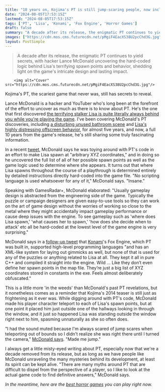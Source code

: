 ```yaml
---
title: "10 years on, Kojima's PT is still jump-scaring people, now including a prolific hacker who dug up the 'insane, wild' truth behind Lisa's unnerving behavior"
date: "2024-08-05T17:53:15Z"
lastmod: "2024-08-05T17:53:15Z"
tags: ['PT', 'Lisa', 'Konami', 'Fox Engine', 'Horror Games']
draft: false
summary: "A decade after its release, the enigmatic PT continues to yield secrets, with hacker Lance McDonald uncovering the hard-coded logic behind Lisa's terrifying spawn points and behavior, shedding light on the game's intricate design and lasting impact."
images: ["https://cdn.mos.cms.futurecdn.net/pMgiF4EacXS38U2pcChd3G.jpg"]
layout: PostSimple
---
```

> A decade after its release, the enigmatic PT continues to yield secrets, with hacker Lance McDonald uncovering the hard-coded logic behind Lisa's terrifying spawn points and behavior, shedding light on the game's intricate design and lasting impact.


        <img alt="Cover" src="https://cdn.mos.cms.futurecdn.net/pMgiF4EacXS38U2pcChd3G.jpg"/>
        
Kojima's PT, the scariest game that never was, still has secrets to reveal.

Lance McDonald is a hacker and YouTuber who's long been at the forefront of the effort to uncover as much as there is to know about PT. He's the one that first discovered [the terrifying stalker Lisa is quite literally always behind you while you're playing the game](https://www.gamesradar.com/a-pt-camera-hack-reveals-lisa-is-always-behind-you-and-its-absolutely-terrifying/). I've been covering McDonald's PT discoveries, including [a disturbing unused bathroom scene](https://www.gamesradar.com/this-unused-pt-bathroom-scene-is-pretty-messed-up/) and [Lisa's highly distressing offscreen behavior](https://www.gamesradar.com/latest-pt-hack-reveals-lisas-highly-distressing-offscreen-behavior/), for almost five years, and now, a full 10 years from the game's release, he's still sharing some truly fascinating information.

In a recent [tweet](https://x.com/manfightdragon/status/1819253636394111318), McDonald says he was toying around with PT's code in an effort to make Lisa spawn at "arbitrary XYZ coordinates," and in doing so he uncovered the full list of all of her possible spawn points as well as the game logic used to determine where she appears. It turns out that where Lisa spawns throughout the course of a playthrough is determined entirely by detailed instructions directly hard-coded into the game file. "No scripting language is used whatsoever for any of it," McDonald says. "Insane."

Speaking with GamesRadar+, McDonald elaborated: "Usually gameplay design is abstracted from the engineering side of the game. Typically the puzzle or campaign designers are given easy-to-use tools so they can work on the art of game design without the worries of working so close to the metal where they might accidentally impact gameplay performance or cause deep issues with the engine. To see gameplay such as 'where does Lisa spawn,' 'what causes her to spawn,' 'how does she decide when to attack' etc all be hard-coded at the lowest level of the game engine is very surprising."



McDonald says in a [follow-up tweet](https://x.com/manfightdragon/status/1819258629457170787) that [Konami](https://www.gamesradar.com/tag/konami/)'s Fox Engine, which PT was built in, supported high-level programming languages "and has an XML-like system for laying out gimmicks as well, but none of that is used for any of the puzzles or anything related to Lisa at all. They kept it all in pure C++ and compiled it straight into the engine. Wild ... Like they don’t even define her spawn points in the map file. They’re just a big list of XYZ coordinates stored in constants in the exe. Feels almost deliberately obfuscated."

This is a little more 'in the weeds' than McDonald's past PT revelations, but it nonetheless comes as a reminder that Kojima's 2014 teaser is still just as frightening as it ever was. While digging around with PT's code, McDonald made his player character teleport to each of Lisa's spawn points, but at one point it placed him just outside one of the hallways looking in through the window, and it just so happened Lisa was standing outside the window right next to him, spasming unnaturally as she so often does.

"I had the sound muted because I'm always scared of jump scares when teleporting out of bounds so I didn't realize she was right there until I turned the camera," [McDonald says](https://x.com/manfightdragon/status/1819270861163295184). "Made me jump."

I always get a little misty-eyed writing about PT, especially now that we're a decade removed from its release, but as long as we have people like McDonald unraveling the many mysteries behind its development, at least its spirit can be kept alive. "There are many myths around PT that are difficult to dispel from the perspective of a player, so I like to look at the actual game code to find definitive answers," McDonald says.

*In the meantime, here are the *[<em>best horror games</em>](https://www.gamesradar.com/best-horror-games/)* you can play right now.*
        